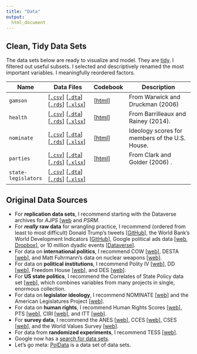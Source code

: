 ```yaml
---
title: "Data"
output:
  html_document
---
```


## Clean, Tidy Data Sets

The data sets below are ready to visualize and model. They are [tidy](https://vita.had.co.nz/papers/tidy-data.pdf). I filtered out useful subsets. I selected and descriptively renamed the most important variables. I meaningfully reordered factors.

| Name                	| Data Files                           	| Codebook 	| Description                                         	|
|---------------------	|--------------------------------------	|----------	|-----------------------------------------------------	|
| `gamson`| [[`.csv`](data/gamson.csv)] [[`.dta`](data/gamson.dta)] [[`.rds`](data/gamson.rds)] [[`.xlsx`](data/gamson.xlsx)] 	| [[html](data/gamson-codebook.html)]| From Warwick and Druckman (2006)      | 
| `health`            | [[`.csv`](data/health.csv)] [[`.dta`](data/health.dta)] [[`.rds`](data/health.rds)] [[`.xlsx`](data/health.xlsx)] 	| [[html](data/health-codebook.html)]| From Barrilleaux and Rainey (2014).                 	|
| `nominate`| [[`.csv`](data/nominate.csv)] [[`.dta`](data/nominate.dta)] [[`.rds`](data/nominate.rds)] [[`.xlsx`](data/nominate.xlsx)] 	| [[html](data/nominate-codebook.html)]| Ideology scores for members of the U.S. House.                  	|
| `parties`          	| [[`.csv`](data/parties.csv)] [[`.dta`](data/parties.dta)] [[`.rds`](data/parties.rds)] [[`.xlsx`](data/parties.xlsx)] 	| [[html](data/parties-codebook.html)]   	| From Clark and Golder (2006)     .             	|
| `state-legislators`          	| [[`.csv`](data/state-legislators.csv)] [[`.dta`](data/state-legislators.dta)] [[`.rds`](data/state-legislators.rds)] [[`.xlsx`](data/state-legislators.xlsx)] 	|    	|           	|

## Original Data Sources

* For **replication data sets**, I recommend starting with the Dataverse archives for *AJPS* [[web](https://dataverse.harvard.edu/dataverse/ajps) and *PSRM*.
* For __*really* raw data__ for wrangling practice, I recommend (ordered from least to most difficult) Donald Trump's tweets [[GitHub](https://github.com/pos5737/tweets)], the World Bank's World Development Indicators [[GitHub](https://github.com/pos5737/wdi)], Google political ads data  [[web](https://transparencyreport.google.com/political-ads/library), [Dropbox](https://www.dropbox.com/sh/mp1w295gg0os5qg/AAAfVGjoYe6dEB7-nn0ucpWaa?dl=0)], or 10 million dyadic events [[Dataverse](https://dataverse.harvard.edu/dataset.xhtml?persistentId=hdl:1902.1/FYXLAWZRIA)].
* For data on **international politics**, I recommend COW [[web](http://www.correlatesofwar.org/data-sets)], DESTA [[web](https://www.designoftradeagreements.org/downloads/)], and Matt Fuhrmann's data on nuclear weapons [[web](http://www.matthewfuhrmann.com/datasets.html)].
* For data on **political institutions**, I recommend Polity IV [[web](http://www.systemicpeace.org/inscrdata.html)], DD [[web](https://sites.google.com/site/joseantoniocheibub/datasets/democracy-and-dictatorship-revisited)], Freedom House [[web](https://freedomhouse.org/report-types/freedom-world)], and DES [[web](http://mattgolder.com/elections)].
* For **US state politics**, I recommend the Correlates of State Policy data set [[web](http://ippsr.msu.edu/public-policy/correlates-state-policy)], which combines variables from many projects in single, enormous collection.
* For data on **legislator ideology**, I recommend NOMINATE [[web](https://voteview.com/data)] and the American Legislatures Project [[web](https://americanlegislatures.com/data/)].
* For data on **human rights**, I recommend Human Rights Scores [[web](http://humanrightsscores.org)], PTS [[web](http://www.politicalterrorscale.org/Data/)], CIRI [[web](http://www.humanrightsdata.com/p/data-documentation.html)], and ITT [[web](http://faculty.ucmerced.edu/cconrad2/Academic/ITT_Data_Collection.html)].
* For **survey data**, I recommend the ANES [[web](https://electionstudies.org/data-center/)], CCES [[web](https://cces.gov.harvard.edu)], CSES [[web](http://www.cses.org/verify.htm)], and the World Values Survey [[web](http://www.worldvaluessurvey.org/WVSContents.jsp)].
* For data from **randomized experiments**, I recommend TESS [[web](http://www.tessexperiments.org/previousstudies.html)].
* Google now has a [search for data sets](https://toolbox.google.com/datasetsearch).
* Let's go meta: [PolData](https://github.com/erikgahner/PolData) is a data set of data sets.
